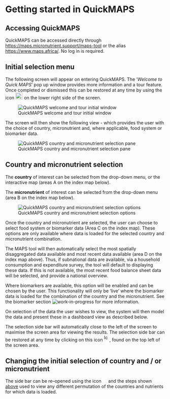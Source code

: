 # Getting started in QuickMAPS

## Accessing QuickMAPS

QuickMAPS can be accessed directly through <https://maps.micronutrient.support/maps-tool> or the alias <https://www.maps.africa/>. No log in is required.

## Initial selection menu

The following screen will appear on entering QuickMAPS. The '*Welcome to Quick MAPS*' pop up window provides more information and a tour feature. Once completed or dismissed this can be restored at any time by using the icon ![Pop up MAPS welcome and tour](images/MAPS_icons1.png){width="23" height="21"} on the lower right side of the screen.

![QuickMAPS welcome and tour initial window](images/QuickMAPS_popup1.png)

The screen will then show the following view - which provides the user with the choice of country, micronutrient and, where applicable, food system or biomarker data.

![QuickMAPS country and micronutrient selection pane](images/QuickMAPS_popup2.png){fig-alt="QuickMAPS country and micronutrient selection pane" fig-align="center"}

## Country and micronutrient selection

The **country** of interest can be selected from the drop-down menu, or the interactive map (areas A on the index map below).

The **micronutrient** of interest can be selected from the drop-down menu (area B on the index map below).

![QuickMAPS country and micronutrient selection options](images/QuickMAPS_selection_areas.png){fig-alt="QuickMAPS country and micronutrient selection options"}

Once the country and micronutrient are selected, the user can choose to select food system or biomarker data (Area C on the index map). These options are only available where data is loaded for the selected country and micronutrient combination.

The MAPS tool will then automatically select the most spatially disaggregated data available and most recent data available (area D on the index map above). Thus, if subnational data are available, via a household consumption and expenditure survey, the tool will default to displaying these data. If this is not available, the most recent food balance sheet data will be selected, and provide a national overview.

Where biomarkers are available, this option will be enabled and can be chosen by the user. This functionality will only be 'live' where the biomarker data is loaded for the combination of the country and the micronutrient. See the biomarker section ![work-in-progress](images/WiP_purplespanner.svg) for more information.

On selection of the data the user wishes to view, the system will then model the data and present these in a dashboard view as described below.

The selection side bar will automatically close to the left of the screen to maximise the screen area for viewing the results. The selection side bar can be restored at any time by clicking on this icon ![Icon to restore the selection side bar](images/SideBar_closedviewicon.png){width="17" height="21"}, found on the top left of the screen area.

## Changing the initial selection of country and / or micronutrient

The side bar can be re--opened using the icon ![](images/SideBar_closedviewicon.png){width="14"} and the steps shown [above](https://help.micronutrient.support/QuickMAPS.html#country-and-micronutrient-selection) used to view any different permutation of the countries and nutrients for which data is loaded.

# 
